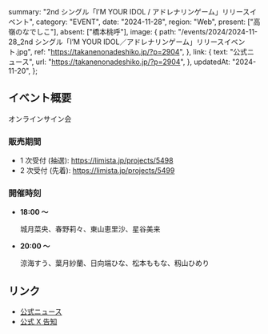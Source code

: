   summary: "2nd シングル「I’M YOUR IDOL / アドレナリンゲーム」リリースイベント",
  category: "EVENT",
  date: "2024-11-28",
  region: "Web",
  present: ["高嶺のなでしこ"],
  absent: ["橋本桃呼"],
  image: {
    path: "/events/2024/2024-11-28_2nd シングル「I’M YOUR IDOL／アドレナリンゲーム」リリースイベント.jpg",
    ref: "https://takanenonadeshiko.jp/?p=2904",
  },
  link: {
    text: "公式ニュース",
    url: "https://takanenonadeshiko.jp/?p=2904",
  },
  updatedAt: "2024-11-20",
};

## イベント概要

オンラインサイン会

### 販売期間

- 1 次受付 (抽選): https://limista.jp/projects/5498
- 2 次受付 (先着): https://limista.jp/projects/5499

### 開催時刻

- **18:00 〜**

  城月菜央、春野莉々、東山恵里沙、星谷美来

- **20:00 〜**

  涼海すう、葉月紗蘭、日向端ひな、松本ももな、籾山ひめり

## リンク

- [公式ニュース](https://takanenonadeshiko.jp/?p=2904)
- [公式 X 告知](https://x.com/takanenofficial/status/1858820011038503237)
